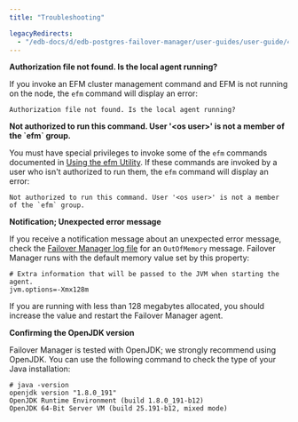 ```yaml
---
title: "Troubleshooting"

legacyRedirects:
  - "/edb-docs/d/edb-postgres-failover-manager/user-guides/user-guide/4.1/troubleshooting.html"
---
```


<div id="troubleshooting" class="registered_link"></div>

**Authorization file not found. Is the local agent running?**

If you invoke an EFM cluster management command and EFM is not running on the node, the `efm` command will display an error:

```text
Authorization file not found. Is the local agent running?
```

**Not authorized to run this command. User '&lt;os user>' is not a member of the \`efm\` group.**

You must have special privileges to invoke some of the `efm` commands documented in [Using the efm Utility](07_using_efm_utility/#using_efm_utility). If these commands are invoked by a user who isn't authorized to run them, the `efm` command will display an error:

```text
Not authorized to run this command. User '<os user>' is not a member of the `efm` group.
```

**Notification; Unexpected error message**

If you receive a notification message about an unexpected error message, check the [Failover Manager log file](09_controlling_logging/#controlling_logging) for an `OutOfMemory` message. Failover Manager runs with the default memory value set by this property:

```text
# Extra information that will be passed to the JVM when starting the agent.
jvm.options=-Xmx128m
```

If you are running with less than 128 megabytes allocated, you should increase the value and restart the Failover Manager agent.

**Confirming the OpenJDK version**

Failover Manager is tested with OpenJDK; we strongly recommend using OpenJDK. You can use the following command to check the type of your Java installation:

```text
# java -version
openjdk version "1.8.0_191"
OpenJDK Runtime Environment (build 1.8.0_191-b12)
OpenJDK 64-Bit Server VM (build 25.191-b12, mixed mode)
```
